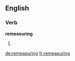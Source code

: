 ==English==

===Verb===
'''remeasuring'''

# {{third-person singular of|remeasure}}

[[de:remeasuring]]
[[fr:remeasuring]]